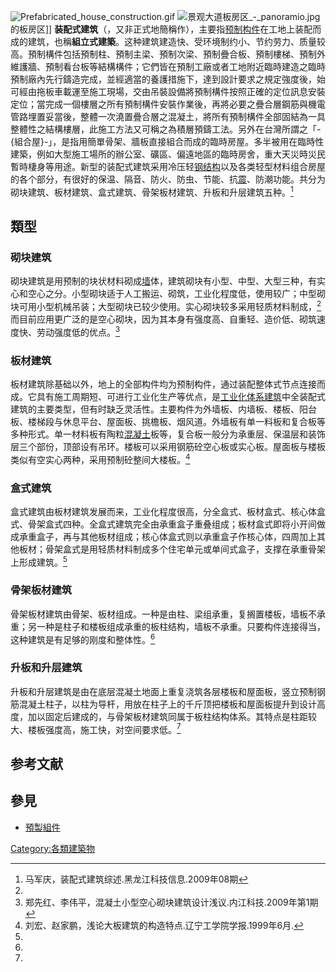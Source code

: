 {{noteTA
|T=zh-tw:預鑄建築; zh-hk:組合屋; zh-cn:装配式建筑;
|1=zh-tw:預鑄建築; zh-hk:組合屋; zh-cn:装配式建筑;
}}
[[File:Prefabricated_house_construction.gif|right]]
[[File:景观大道板房区_-_panoramio.jpg|thumb]]的板房区]]
'''装配式建筑'''（{{lang-en|Prefabricated building}}，又非正式地簡稱作{{lang|en|Prefab}}），主要指[[预制构件|预制构件]]在工地上装配而成的建筑，也稱'''組立式建築'''。这种建筑建造快、受环境制约小、节约劳力、质量较高。預制構件包括預制柱、預制主梁、預制次梁、預制疊合板、預制樓梯、預制外維護牆、預制看台板等結構構件；它們皆在預制工廠或者工地附近臨時建造之臨時預制廠內先行鑄造完成，並經適當的養護措施下，達到設計要求之規定強度後，始可經由拖板車載運至施工現場，交由吊裝設備將預制構件按照正確的定位訊息安裝定位；當完成一個樓層之所有預制構件安裝作業後，再將必要之疊合層鋼筋與機電管路埋置妥當後，整體一次澆置疊合層之混凝土，將所有預制構件全部固結為一具整體性之結構樓層，此施工方法又可稱之為積層預鑄工法。另外在台灣所謂之「-{組合屋}-」，是指用簡單骨架、牆板直接組合而成的臨時房屋。多半被用在臨時性建築，例如大型施工場所的辦公室、礦區、偏遠地區的臨時房舍，重大天災時災民暫時棲身等用途。新型的装配式建筑采用冷压轻[[钢结构|钢结构]]以及各类轻型材料组合房屋的各个部分，有很好的保温、隔音、防火、防虫、节能、抗[[地震|震]]、防潮功能。共分为砌块建筑、板材建筑、盒式建筑、骨架板材建筑、升板和升层建筑五种。<ref name=mjq>马军庆，装配式建筑综述.黑龙江科技信息.2009年08期</ref>

== 類型 ==
=== 砌块建筑 ===
砌块建筑是用预制的块状材料砌成[[墙|墙]]体，建筑砌块有小型、中型、大型三种，有实心和空心之分。小型砌块适于人工搬运、砌筑，工业化程度低，使用较广；中型砌块可用小型机械吊装；大型砌块已较少使用。实心砌块较多采用轻质材料制成，<ref name=mjq/>而目前应用更广泛的是空心砌块，因为其本身有强度高、自重轻、造价低、砌筑速度快、劳动强度低的优点。<ref>郑先红、李伟平，混凝土小型空心砌块建筑设计浅议.内江科技.2009年第1期</ref>

=== 板材建筑 ===
板材建筑除基础以外，地上的全部构件均为预制构件，通过装配整体式节点连接而成。它具有施工周期短、可进行工业化生产等优点，是[[工业化体系建筑|工业化体系建筑]]中全装配式建筑的主要类型，但有时缺乏灵活性。主要构件为外墙板、内墙板、楼板、阳台板、楼梯段与休息平台、屋面板、挑檐板、烟风道。外墙板有单一料板和复合板等多种形式。单一材料板有陶粒[[混凝土|混凝土]]板等，复合板一般分为承重层、保温层和装饰层三个部份，顶部设有吊环。楼板可以采用钢筋砼空心板或实心板。屋面板与楼板类似有空实心两种，采用预制砼整间大楼板。<ref>刘宏、赵家鹏，浅论大板建筑的构造特点.辽宁工学院学报.1999年6月.</ref>

=== 盒式建筑 ===
盒式建筑由板材建筑发展而来，工业化程度很高，分全盒式、板材盒式、核心体盒式、骨架盒式四种。全盒式建筑完全由承重盒子重叠组成；板材盒式即将小开间做成承重盒子，再与其他板材组成；核心体盒式则以承重盒子作核心体，四周加上其他板材；骨架盒式是用轻质材料制成多个住宅单元或单间式盒子，支撑在承重骨架上形成建筑。<ref name=mjq/>

=== 骨架板材建筑 ===
骨架板材建筑由骨架、板材组成。一种是由柱、梁组承重，复搁置楼板，墙板不承重；另一种是柱子和楼板组成承重的板柱结构，墙板不承重。只要构件连接得当，这种建筑是有足够的刚度和整体性。<ref name=mjq/>

=== 升板和升层建筑 ===
升板和升层建筑是由在底层混凝土地面上重复浇筑各层楼板和屋面板，竖立预制钢筋混凝土柱子，以柱为导杆，用放在柱子上的千斤顶把楼板和屋面板提升到设计高度，加以固定后建成的，与骨架板材建筑同属于板柱结构体系。其特点是柱距较大、楼板强度高，施工快，对空间要求低。<ref name=mjq/>

== 参考文献 ==
{{Commonscat|Prefabricated buildings}}
<div class="references-small">
<references></references>
</div>

== 參見 ==
*[[預製組件|預製組件]]

[[Category:各類建築物|Category:各類建築物]]
